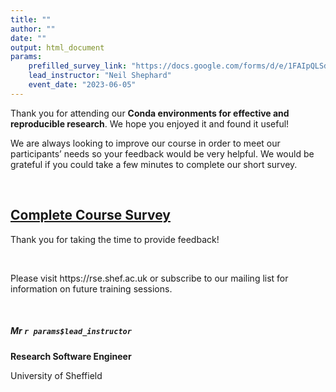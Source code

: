```yaml
---
title: ""
author: ""
date: ""
output: html_document
params:
    prefilled_survey_link: "https://docs.google.com/forms/d/e/1FAIpQLSd0AS5HLUkMOv2DQFXnX0-4bgFI_OETi2itdSTEwQSLMsnouA/viewform"
    lead_instructor: "Neil Shephard"
    event_date: "2023-06-05"
---
```


<!--- Send this email 1 day after event --->


Thank you for attending our **Conda environments for effective and reproducible research**. We hope you enjoyed it and found it useful!

We are always looking to improve our course in order to meet our participants' needs so your feedback would be very helpful. We would be grateful if you could take a few minutes to complete our short survey.

 <br>

## [Complete Course Survey](`r paste0(params$prefilled_survey_link, params$event_date)`)

Thank you for taking the time to provide feedback!

 <br>

Please visit https://rse.shef.ac.uk or subscribe to our mailing list for information on future training sessions.

<br>

##### Mr `r params$lead_instructor`

**Research Software Engineer**

University of Sheffield
